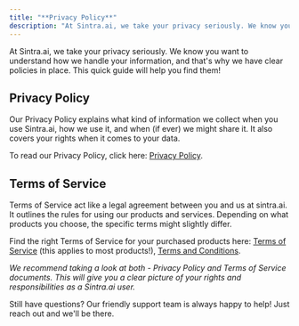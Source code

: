 ```yaml
---
title: "**Privacy Policy**"
description: "At Sintra.ai, we take your privacy seriously. We know you want to understand how we handle your information, and that's why we have clear policies in place. ..."
---
```


At Sintra.ai, we take your privacy seriously. We know you want to understand how we handle your information, and that's why we have clear policies in place. This quick guide will help you find them!

## **Privacy Policy**

Our Privacy Policy explains what kind of information we collect when you use Sintra.ai, how we use it, and when (if ever) we might share it. It also covers your rights when it comes to your data.

To read our Privacy Policy, click here: [Privacy Policy](https://sintra.ai/privacy-policy).

## **Terms of Service**

Terms of Service act like a legal agreement between you and us at sintra.ai. It outlines the rules for using our products and services. Depending on what products you choose, the specific terms might slightly differ.

Find the right Terms of Service for your purchased products here: [Terms of Service](https://trysintra.com/policies/terms-of-service) (this applies to most products!), [Terms and Conditions](https://sintra.ai/terms-and-conditions).

_We recommend taking a look at both - Privacy Policy and Terms of Service documents. This will give you a clear picture of your rights and responsibilities as a Sintra.ai user._

Still have questions? Our friendly support team is always happy to help! Just reach out and we'll be there.